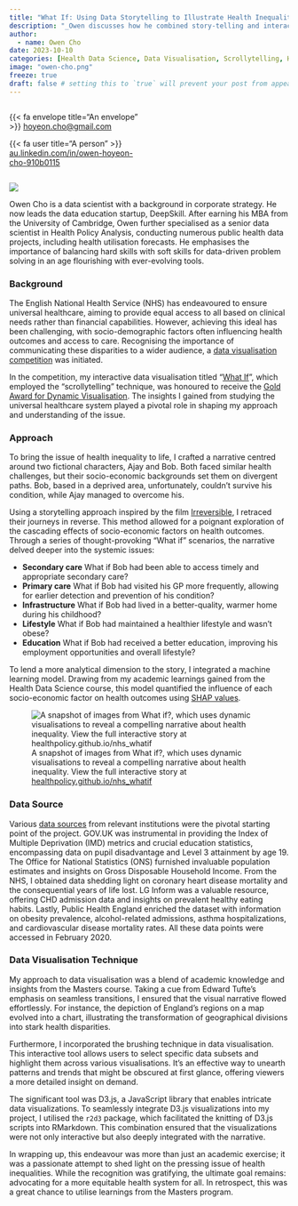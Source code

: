```yaml
---
title: "What If: Using Data Storytelling to Illustrate Health Inequality in England"
description: "_Owen discusses how he combined story-telling and interactive data visualisation to reveal the cascading effects of socio-economic factors on health outcomes_"
author:
  - name: Owen Cho
date: 2023-10-10
categories: [Health Data Science, Data Visualisation, Scrollytelling, Health Inequality] # self-defined categories
image: "owen-cho.png"
freeze: true
draft: false # setting this to `true` will prevent your post from appearing on your listing page until you're ready!
---
```


<div style="display:grid; grid-template-columns: 1fr 1fr;">

<div>

::: author-meta-content
{{< fa envelope title="An envelope" >}} <a href="mailto:hoyeon.cho@gmail.com">hoyeon.cho@gmail.com</a>
:::

::: author-meta-content
{{< fa user title="A person" >}} <a href="https://au.linkedin.com/in/owen-hoyeon-cho-910b0115">au.linkedin.com/in/owen-hoyeon-cho-910b0115</a>
:::

</div>


</div>

::: aside

![](owen-cho.png)

Owen Cho is a data scientist with a background in corporate strategy. He now leads the data education startup, DeepSkill. After earning his MBA from the University of Cambridge, Owen further specialised as a senior data scientist in Health Policy Analysis, conducting numerous public health data projects, including health utilisation forecasts. He emphasises the importance of balancing hard skills with soft skills for data-driven problem solving in an age flourishing with ever-evolving tools.
:::

### Background

The English National Health Service (NHS) has endeavoured to ensure universal healthcare, aiming to provide equal access to all based on clinical needs rather than financial capabilities. However, achieving this ideal has been challenging, with socio-demographic factors often influencing health outcomes and access to care. Recognising the importance of communicating these disparities to a wider audience, a [data visualisation competition](https://www.nuffieldtrust.org.uk/project/nhs-visual-data-challenge) was initiated.

In the competition, my interactive data visualisation titled "[What If](https://healthpolicy.github.io/nhs_whatif/)", which employed the “scrollytelling” technique, was honoured to receive the [Gold Award for Dynamic Visualisation](https://www.nuffieldtrust.org.uk/news-item/nhs-visual-data-challenge-winners). The insights I gained from studying the universal healthcare system played a pivotal role in shaping my approach and understanding of the issue.

### Approach 

To bring the issue of health inequality to life, I crafted a narrative centred around two fictional characters, Ajay and Bob. Both faced similar health challenges, but their socio-economic backgrounds set them on divergent paths. Bob, based in a deprived area, unfortunately, couldn't survive his condition, while Ajay managed to overcome his.

Using a storytelling approach inspired by the film [Irreversible](https://en.wikipedia.org/wiki/Irr%C3%A9versible), I retraced their journeys in reverse. This method allowed for a poignant exploration of the cascading effects of socio-economic factors on health outcomes. Through a series of thought-provoking "What if" scenarios, the narrative delved deeper into the systemic issues:

* **Secondary care** What if Bob had been able to access timely and appropriate secondary care?
* **Primary care** What if Bob had visited his GP more frequently, allowing for earlier detection and prevention of his condition?
 * **Infrastructure** What if Bob had lived in a better-quality, warmer home during his childhood?
 * **Lifestyle** What if Bob had maintained a healthier lifestyle and wasn't obese?
 * **Education** What if Bob had received a better education, improving his employment opportunities and overall lifestyle?
 
To lend a more analytical dimension to the story, I integrated a machine learning model. Drawing from my academic learnings gained from the Health Data Science course, this model quantified the influence of each socio-economic factor on health outcomes using [SHAP values](https://towardsdatascience.com/using-shap-values-to-explain-how-your-machine-learning-model-works-732b3f40e137).

![A snapshot of images from What if?, which uses dynamic visualisations to reveal a compelling narrative about health inequality. View the full interactive story at [healthpolicy.github.io/nhs_whatif](https://healthpolicy.github.io/nhs_whatif/) ](whatif.gif)

### Data Source 

Various [data sources](https://healthpolicy.github.io/nhs_whatif/technical_paper.html) from relevant institutions were the pivotal starting point of the project. GOV.UK was instrumental in providing the Index of Multiple Deprivation (IMD) metrics and crucial education statistics, encompassing data on pupil disadvantage and Level 3 attainment by age 19. The Office for National Statistics (ONS) furnished invaluable population estimates and insights on Gross Disposable Household Income. From the NHS, I obtained data shedding light on coronary heart disease mortality and the consequential years of life lost. LG Inform was a valuable resource, offering CHD admission data and insights on prevalent healthy eating habits. Lastly, Public Health England enriched the dataset with information on obesity prevalence, alcohol-related admissions, asthma hospitalizations, and cardiovascular disease mortality rates. All these data points were accessed in February 2020.

### Data Visualisation Technique

My approach to data visualisation was a blend of academic knowledge and insights from the Masters course. Taking a cue from Edward Tufte's emphasis on seamless transitions, I ensured that the visual narrative flowed effortlessly. For instance, the depiction of England's regions on a map evolved into a chart, illustrating the transformation of geographical divisions into stark health disparities.

Furthermore, I incorporated the brushing technique in data visualisation. This interactive tool allows users to select specific data subsets and highlight them across various visualisations. It's an effective way to unearth patterns and trends that might be obscured at first glance, offering viewers a more detailed insight on demand.

The significant tool was D3.js, a JavaScript library that enables intricate data visualizations. To seamlessly integrate D3.js visualizations into my project, I utilised the `r2d3` package, which facilitated the knitting of D3.js scripts into RMarkdown. This combination ensured that the visualizations were not only interactive but also deeply integrated with the narrative.

In wrapping up, this endeavour was more than just an academic exercise; it was a passionate attempt to shed light on the pressing issue of health inequalities. While the recognition was gratifying, the ultimate goal remains: advocating for a more equitable health system for all. In retrospect, this was a great chance to utilise learnings from the Masters program.
